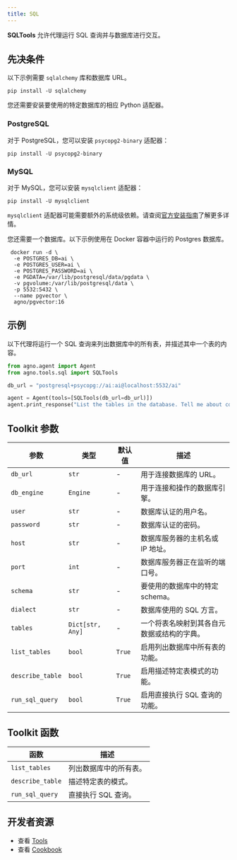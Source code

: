 ```yaml
---
title: SQL
---
```


**SQLTools** 允许代理运行 SQL 查询并与数据库进行交互。

## 先决条件

以下示例需要 `sqlalchemy` 库和数据库 URL。

```shell
pip install -U sqlalchemy
```

您还需要安装要使用的特定数据库的相应 Python 适配器。

### PostgreSQL

对于 PostgreSQL，您可以安装 `psycopg2-binary` 适配器：

```shell
pip install -U psycopg2-binary
```

### MySQL

对于 MySQL，您可以安装 `mysqlclient` 适配器：

```shell
pip install -U mysqlclient
```
`mysqlclient` 适配器可能需要额外的系统级依赖。请查阅[官方安装指南](https://github.com/PyMySQL/mysqlclient/blob/main/README.md#install)了解更多详情。

您还需要一个数据库。以下示例使用在 Docker 容器中运行的 Postgres 数据库。

```shell
 docker run -d \
  -e POSTGRES_DB=ai \
  -e POSTGRES_USER=ai \
  -e POSTGRES_PASSWORD=ai \
  -e PGDATA=/var/lib/postgresql/data/pgdata \
  -v pgvolume:/var/lib/postgresql/data \
  -p 5532:5432 \
  --name pgvector \
  agno/pgvector:16
```

## 示例

以下代理将运行一个 SQL 查询来列出数据库中的所有表，并描述其中一个表的内容。

```python cookbook/tools/sql_tools.py
from agno.agent import Agent
from agno.tools.sql import SQLTools

db_url = "postgresql+psycopg://ai:ai@localhost:5532/ai"

agent = Agent(tools=[SQLTools(db_url=db_url)])
agent.print_response("List the tables in the database. Tell me about contents of one of the tables", markdown=True)
```

## Toolkit 参数

| 参数        | 类型             | 默认值 | 描述                                                                 |
| ---------------- | ---------------- | ------- | --------------------------------------------------------------------------- |
| `db_url`         | `str`            | -       | 用于连接数据库的 URL。                                     |
| `db_engine`      | `Engine`         | -       | 用于连接和操作的数据库引擎。                    |
| `user`           | `str`            | -       | 数据库认证的用户名。                                   |
| `password`       | `str`            | -       | 数据库认证的密码。                                   |
| `host`           | `str`            | -       | 数据库服务器的主机名或 IP 地址。                          |
| `port`           | `int`            | -       | 数据库服务器正在监听的端口号。                  |
| `schema`         | `str`            | -       | 要使用的数据库中的特定 schema。                             |
| `dialect`        | `str`            | -       | 数据库使用的 SQL 方言。                                       |
| `tables`         | `Dict[str, Any]` | -       | 一个将表名映射到其各自元数据或结构的字典。                                   |
| `list_tables`    | `bool`           | `True`  | 启用列出数据库中所有表的功能。                                     |
| `describe_table` | `bool`           | `True`  | 启用描述特定表模式的功能。                                    |
| `run_sql_query`  | `bool`           | `True`  | 启用直接执行 SQL 查询的功能。                  |

## Toolkit 函数

| 函数         | 描述                                |
| ---------------- | ----------------------------------------- |
| `list_tables`    | 列出数据库中的所有表。         |
| `describe_table` | 描述特定表的模式。 |
| `run_sql_query`  | 直接执行 SQL 查询。            |

## 开发者资源

- 查看 [Tools](https://github.com/agno-agi/agno/blob/main/libs/agno/agno/tools/sql.py)
- 查看 [Cookbook](https://github.com/agno-agi/agno/blob/main/cookbook/tools/sql_tools.py)